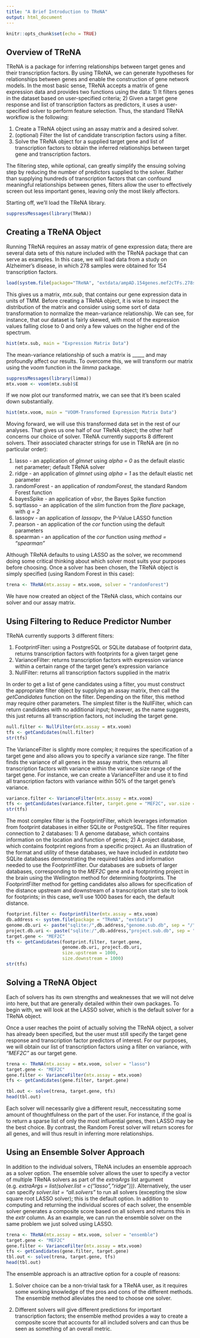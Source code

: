 ```yaml
---
title: "A Brief Introduction to TReNA"
output: html_document
---
```


```r
knitr::opts_chunk$set(echo = TRUE)
```

## Overview of TReNA

TReNA is a package for inferring relationships between target genes and their transcription factors. By using TReNA, we can generate hypotheses for relationships between genes and enable the construction of gene network models. In the most basic sense, TReNA accepts a matrix of gene expression data and provides two functions using the data: 1) It filters genes in the dataset based on user-specified criteria; 2) Given a target gene response and list of transcription factors as predictors, it uses a user-specified solver to perform feature selection. Thus, the standard TReNA workflow is the following:

1. Create a TReNA object using an assay matrix and a desired solver.
2. (optional) Filter the list of candidate transcription factors using a filter. 
3. Solve the TReNA object for a supplied target gene and list of transcription factors to obtain the inferred relationships between target gene and transcription factors. 

The filtering step, while optional, can greatly simplify the ensuing solving step by reducing the number of predictors supplied to the solver. Rather than supplying hundreds of transcription factors that can confound meaningful relationships between genes, filters allow the user to effectively screen out less important genes, leaving only the most likely affectors. 

Starting off, we'll load the TReNA library.

```r
suppressMessages(library(TReNA))
```

## Creating a TReNA Object

Running TReNA requires an assay matrix of gene expression data; there are several data sets of this nature included with the TReNA package that can serve as examples. In this case, we will load data from a study on Alzheimer's disease, in which 278 samples were obtained for 154 transcription factors.

```r
load(system.file(package="TReNA", "extdata/ampAD.154genes.mef2cTFs.278samples.RData"))
```

This gives us a matrix, *mtx.sub*, that contains our gene expression data in units of TMM. Before creating a TReNA object, it is wise to inspect the distribution of the matrix and consider using some sort of data transformation to normalize the mean-variance relationship. We can see, for instance, that our dataset is fairly skewed, with most of the expression values falling close to 0 and only a few values on the higher end of the spectrum.

```r
hist(mtx.sub, main = "Expression Matrix Data")
```

The mean-variance relationship of such a matrix is _____ and may profoundly affect our results. To overcome this, we will transform our matrix using the *voom* function in the *limma* package.

```r
suppressMessages(library(limma))
mtx.voom <- voom(mtx.sub)$E
```

If we now plot our transformed matrix, we can see that it's been scaled down substantially.

```r
hist(mtx.voom, main = "VOOM-Transformed Expression Matrix Data")
```

Moving forward, we will use this transformed data set in the rest of our analyses. That gives us one half of our TReNA object; the other half concerns our choice of solver. TReNA currently supports 8 different solvers. Their associated character strings for use in TReNA are (in no particular order):

1. lasso - an application of *glmnet* using *alpha = 0* as the default elastic net parameter; default TReNA solver
2. ridge - an application of *glmnet* using *alpha = 1* as the default elastic net parameter
3. randomForest - an application of *randomForest*, the standard Random Forest function
4. bayesSpike - an application of *vbsr*, the Bayes Spike function
5. sqrtlasso - an application of the *slim* function from the *flare* package, with *q = 2*
6. lassopv - an application of *lassopv*, the P-Value LASSO function
7. pearson - an application of the *cor* function using the default parameters
8. spearman - an application of the *cor* function using *method = "spearman"*

Although TReNA defaults to using LASSO as the solver, we recommend doing some critical thinking about which solver most suits your purposes before choosing. Once a solver has been chosen, the TReNA object is simply specified (using Random Forest in this case):

```r
trena <- TReNA(mtx.assay = mtx.voom, solver = "randomForest")
```

We have now created an object of the TReNA class, which contains our solver and our assay matrix. 

## Using Filtering to Reduce Predictor Number

TReNA currently supports 3 different filters:

1. FootprintFilter: using a PostgreSQL or SQLite database of footprint data, returns transcription factors with footprints for a given target gene
2. VarianceFilter: returns transcription factors with expression variance within a certain range of the target gene's expression variance
3. NullFilter: returns all transcription factors supplied in the matrix

In order to get a list of gene candidates using a filter, you must construct the appropriate filter object by supplying an assay matrix, then call the *getCandidates* function on the filter. Depending on the filter, this method may require other parameters. The simplest filter is the NullFilter, which can return candidates with no additional input; however, as the name suggests, this just returns all transcription factors, not including the target gene.

```r

null.filter <- NullFilter(mtx.assay = mtx.voom)
tfs <- getCandidates(null.filter)
str(tfs)

````

The VarianceFilter is slightly more complex; it requires the specification of a target gene and also allows you to specify a variance size range. The filter finds the variance of all genes in the assay matrix, then returns all transcription factors with variance within the variance size range of the target gene. For instance, we can create a VarianceFilter and use it to find all transcription factors with variance within 50% of the target gene's variance.

```r

variance.filter <- VarianceFilter(mtx.assay = mtx.voom)
tfs <- getCandidates(variance.filter, target.gene = "MEF2C", var.size = 0.5)
str(tfs)

```

The most complex filter is the FootprintFilter, which leverages information from footprint databases in either SQLite or PostgreSQL. The filter requires connection to 2 databases: 1) A genome database, which contains information on the location and function of genes; 2) A project database, which contains footprint regions from a specific project. As an illustration of the format and utility of these databases, we have included in *extdata* two SQLite databases demonstrating the required tables and information needed to use the FootprintFilter. Our databases are subsets of larger databases, corresponding to the *MEF2C* gene and a footprinting project in the brain using the Wellington method for determining footprints. The FootprintFilter method for getting candidates also allows for specification of the distance upstream and downstream of a transcription start site to look for footprints; in this case, we'll use 1000 bases for each, the default distance.

```r
footprint.filter <- FootprintFilter(mtx.assay = mtx.voom)
db.address <- system.file(package = "TReNA", "extdata")
genome.db.uri <- paste("sqlite:/",db.address,"genome.sub.db", sep = "/")
project.db.uri <- paste("sqlite:/",db.address,"project.sub.db", sep = "/")
target.gene <- "MEF2C"
tfs <- getCandidates(footprint.filter, target.gene,
                     genome.db.uri, project.db.uri,
                     size.upstream = 1000,
                     size.downstream = 1000)
str(tfs)
```


## Solving a TReNA Object

Each of solvers has its own strengths and weaknesses that we will not delve into here, but that are generally detailed within their own packages. To begin with, we will look at the LASSO solver, which is the default solver for a TReNA object. 

Once a user reaches the point of actually solving the TReNA object, a solver has already been specified, but the user must still specify the target gene response and transcription factor predictors of interest. For our purposes, we will obtain our list of transcription factors using a filter on variance, with *"MEF2C"* as our target gene. 

```r

trena <- TReNA(mtx.assay = mtx.voom, solver = "lasso")
target.gene <- "MEF2C"
gene.filter <- VarianceFilter(mtx.assay = mtx.voom)
tfs <- getCandidates(gene.filter, target.gene)

tbl.out <- solve(trena, target.gene, tfs)
head(tbl.out)

```

Each solver will necessarily give a different result, neccessitating some amount of thoughtfulness on the part of the user. For instance, if the goal is to return a sparse list of only the most influential genes, then LASSO may be the best choice. By contrast, the Random Forest solver will return scores for all genes, and will thus result in inferring more relationships.  

## Using an Ensemble Solver Approach

In addition to the individual solvers, TReNA includes an ensemble approach as a solver option. The ensemble solver allows the user to specify a vector of multiple TReNA solvers as part of the *extraArgs* list argument (e.g. *extraArgs = list(solver.list = c("lasso","ridge")))*. Alternatively, the user can specify *solver.list = "all.solvers"* to run all solvers (excepting the slow square root LASSO solver); this is the default option. In addition to computing and returning the individual scores of each solver, the ensemble solver generates a composite score based on all solvers and returns this in the *extr* column. As an example, we can run the ensemble solver on the same problem we just solved using LASSO. 

```r
trena <- TReNA(mtx.assay = mtx.voom, solver = "ensemble")
target.gene <- "MEF2C"
gene.filter <- VarianceFilter(mtx.assay = mtx.voom)
tfs <- getCandidates(gene.filter, target.gene)
tbl.out <- solve(trena, target.gene, tfs)
head(tbl.out)
```

The ensemble approach is an attractive option for a couple of reasons:

1. Solver choice can be a non-trivial task for a TReNA user, as it requires some working knowledge of the pros and cons of the different methods. The ensemble method alleviates the need to choose one solver. 

2. Different solvers will give different predictions for important transcription factors; the ensemble method provides a way to create a composite score that accounts for all included solvers and can thus be seen as something of an overall metric. 


